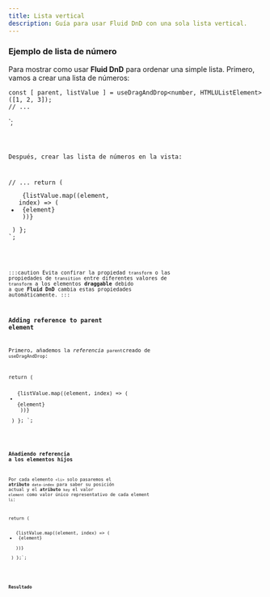 ```yaml
---
title: Lista vertical
description: Guía para usar Fluid DnD con una sola lista vertical.
---
```



### Ejemplo de lista de número

Para mostrar como usar **Fluid DnD** para ordenar una simple lista.
Primero, vamos a crear una lista de números:

    const [ parent, listValue ] = useDragAndDrop<number, HTMLUListElement>([1, 2, 3]);
    // ...
`;

<Code code={listOfNumbers} lang="tsx" />

Después, crear las lista de números en la vista:

// ...
return (
        <ul className="number-list">
            {listValue.map((element, index) => (
                <li className="number">
                    {element}
                </li>
            ))}
        </ul>
    )
};
`;

<Code code={listOfNumbersHTML} lang="tsx" />

:::caution
Evita confirar la propiedad `transform` o las propiedades de `transition` entre diferentes valores de `transform` a los elementos **draggable** debido a que **Fluid DnD** cambia estas propiedades automáticamente.
:::

### Adding reference to parent element

Primero, añademos la _referencia_ `parent`creado de `useDragAndDrop`:


return (
        <ul ref={parent} className="number-list">
            {listValue.map((element, index) => (
                <li className="number">
                    {element}
                </li>
            ))}
        </ul>
    )
};
`;

<Code code={listOfNumbersDroppable} lang="svelte" mark={highlightsDroppable} />

### Añadiendo referencia a los elementos hijos

Por cada elemento `<li>` solo pasaremos el **atributo** `data-index` para saber su posición actual y el **atributo** `key` el valor `element` como valor único representativo de cada element `li`:

return (
        <ul ref={parent} className="number-list">
            {listValue.map((element, index) => (
                <li className="number" data-index={index} key={element}>
                    {element}
                </li>
            ))}
        </ul>
    )
};`;


<Code code={listOfNumbersDraggable} lang="svelte" mark={highlightsDraggable} />

### Resultado

<div class="pl-8">
  <SingleVerticalList client:load />
</div>
